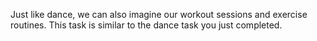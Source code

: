 Just like dance, we can also imagine our workout sessions and exercise routines. This task is similar to the dance task you just completed.